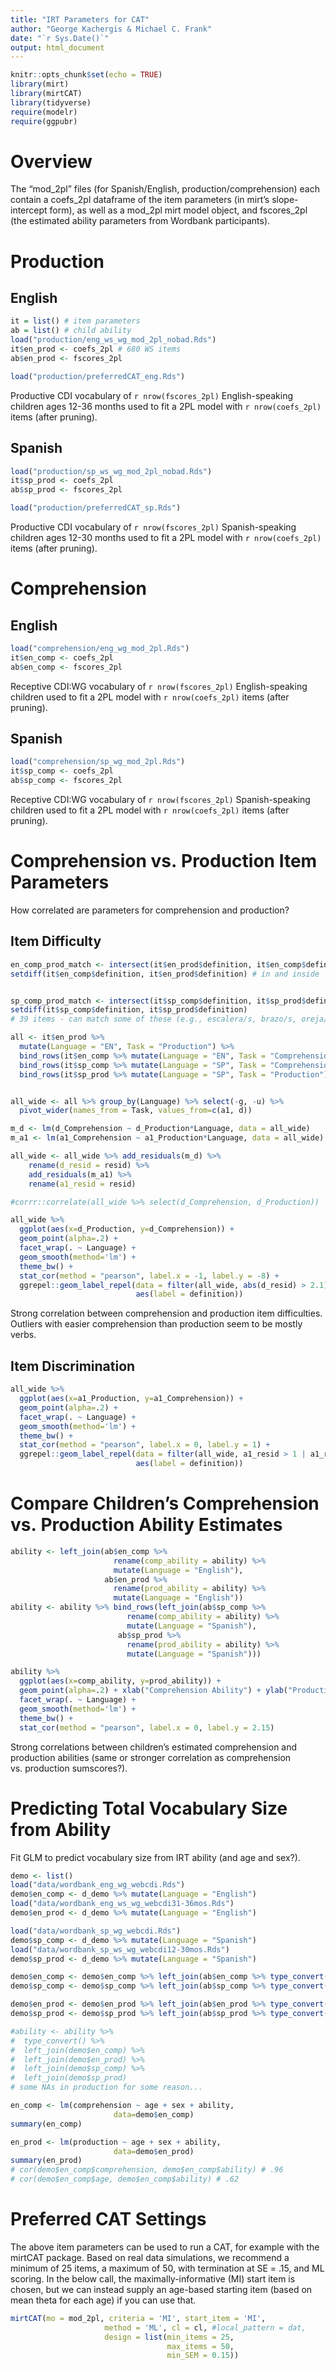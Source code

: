 ```yaml
---
title: "IRT Parameters for CAT"
author: "George Kachergis & Michael C. Frank"
date: "`r Sys.Date()`"
output: html_document
---
```


```r
knitr::opts_chunk$set(echo = TRUE)
library(mirt)
library(mirtCAT)
library(tidyverse)
require(modelr)
require(ggpubr)
```

# Overview

The "mod_2pl" files (for Spanish/English, production/comprehension) each contain a coefs_2pl dataframe of the item parameters (in mirt's slope-intercept form), as well as a mod_2pl mirt model object, and fscores_2pl (the estimated ability parameters from Wordbank participants). 

# Production

## English

```r
it = list() # item parameters
ab = list() # child ability
load("production/eng_ws_wg_mod_2pl_nobad.Rds")
it$en_prod <- coefs_2pl # 680 WS items
ab$en_prod <- fscores_2pl

load("production/preferredCAT_eng.Rds")
```

Productive CDI vocabulary of `r nrow(fscores_2pl)` English-speaking children ages 12-36 months used to fit a 2PL model with `r nrow(coefs_2pl)` items (after pruning).

## Spanish

```r
load("production/sp_ws_wg_mod_2pl_nobad.Rds")
it$sp_prod <- coefs_2pl
ab$sp_prod <- fscores_2pl

load("production/preferredCAT_sp.Rds")
```

Productive CDI vocabulary of `r nrow(fscores_2pl)` Spanish-speaking children ages 12-30 months used to fit a 2PL model with `r nrow(coefs_2pl)` items (after pruning).


# Comprehension

## English

```r
load("comprehension/eng_wg_mod_2pl.Rds")
it$en_comp <- coefs_2pl
ab$en_comp <- fscores_2pl
```

Receptive CDI:WG vocabulary of `r nrow(fscores_2pl)` English-speaking children used to fit a 2PL model with `r nrow(coefs_2pl)` items (after pruning).


## Spanish

```r
load("comprehension/sp_wg_mod_2pl.Rds")
it$sp_comp <- coefs_2pl
ab$sp_comp <- fscores_2pl
```

Receptive CDI:WG vocabulary of `r nrow(fscores_2pl)` Spanish-speaking children used to fit a 2PL model with `r nrow(coefs_2pl)` items (after pruning).


# Comprehension vs. Production Item Parameters

How correlated are parameters for comprehension and production?

## Item Difficulty

```r

en_comp_prod_match <- intersect(it$en_prod$definition, it$en_comp$definition) # 394
setdiff(it$en_comp$definition, it$en_prod$definition) # in and inside


sp_comp_prod_match <- intersect(it$sp_comp$definition, it$sp_prod$definition) # 389
setdiff(it$sp_comp$definition, it$sp_prod$definition) 
# 39 items - can match some of these (e.g., escalera/s, brazo/s, oreja/s...)

all <- it$en_prod %>% 
  mutate(Language = "EN", Task = "Production") %>%
  bind_rows(it$en_comp %>% mutate(Language = "EN", Task = "Comprehension")) %>%
  bind_rows(it$sp_comp %>% mutate(Language = "SP", Task = "Comprehension")) %>%
  bind_rows(it$sp_prod %>% mutate(Language = "SP", Task = "Production"))


all_wide <- all %>% group_by(Language) %>% select(-g, -u) %>%
  pivot_wider(names_from = Task, values_from=c(a1, d))

m_d <- lm(d_Comprehension ~ d_Production*Language, data = all_wide)
m_a1 <- lm(a1_Comprehension ~ a1_Production*Language, data = all_wide)

all_wide <- all_wide %>% add_residuals(m_d) %>%
    rename(d_resid = resid) %>% 
    add_residuals(m_a1) %>%
    rename(a1_resid = resid)

#corrr::correlate(all_wide %>% select(d_Comprehension, d_Production))

```

```r
all_wide %>% 
  ggplot(aes(x=d_Production, y=d_Comprehension)) +
  geom_point(alpha=.2) +
  facet_wrap(. ~ Language) + 
  geom_smooth(method='lm') +
  theme_bw() + 
  stat_cor(method = "pearson", label.x = -1, label.y = -8) + 
  ggrepel::geom_label_repel(data = filter(all_wide, abs(d_resid) > 2.1), 
                            aes(label = definition))
```

Strong correlation between comprehension and production item difficulties.
Outliers with easier comprehension than production seem to be mostly verbs.


## Item Discrimination

```r
all_wide %>% 
  ggplot(aes(x=a1_Production, y=a1_Comprehension)) +
  geom_point(alpha=.2) +
  facet_wrap(. ~ Language) + 
  geom_smooth(method='lm') +
  theme_bw() + 
  stat_cor(method = "pearson", label.x = 0, label.y = 1) +
  ggrepel::geom_label_repel(data = filter(all_wide, a1_resid > 1 | a1_resid < -1), 
                            aes(label = definition))
```

# Compare Children's Comprehension vs. Production Ability Estimates

```r
ability <- left_join(ab$en_comp %>% 
                       rename(comp_ability = ability) %>%
                       mutate(Language = "English"), 
                     ab$en_prod %>% 
                       rename(prod_ability = ability) %>%
                       mutate(Language = "English"))
ability <- ability %>% bind_rows(left_join(ab$sp_comp %>%
                          rename(comp_ability = ability) %>%
                          mutate(Language = "Spanish"),
                        ab$sp_prod %>%
                          rename(prod_ability = ability) %>%
                          mutate(Language = "Spanish")))

ability %>% 
  ggplot(aes(x=comp_ability, y=prod_ability)) +
  geom_point(alpha=.2) + xlab("Comprehension Ability") + ylab("Production Ability") +
  facet_wrap(. ~ Language) + 
  geom_smooth(method='lm') +
  theme_bw() + 
  stat_cor(method = "pearson", label.x = 0, label.y = 2.15) 
```

Strong correlations between children's estimated comprehension and production abilities (same or stronger correlation as comprehension vs. production sumscores?).

# Predicting Total Vocabulary Size from Ability

Fit GLM to predict vocabulary size from IRT ability (and age and sex?).

```r
demo <- list()
load("data/wordbank_eng_wg_webcdi.Rds")
demo$en_comp <- d_demo %>% mutate(Language = "English")
load("data/wordbank_eng_ws_wg_webcdi31-36mos.Rds")
demo$en_prod <- d_demo %>% mutate(Language = "English")

load("data/wordbank_sp_wg_webcdi.Rds")
demo$sp_comp <- d_demo %>% mutate(Language = "Spanish")
load("data/wordbank_sp_ws_wg_webcdi12-30mos.Rds")
demo$sp_prod <- d_demo %>% mutate(Language = "Spanish")

demo$en_comp <- demo$en_comp %>% left_join(ab$en_comp %>% type_convert())
demo$sp_comp <- demo$sp_comp %>% left_join(ab$sp_comp %>% type_convert())

demo$en_prod <- demo$en_prod %>% left_join(ab$en_prod %>% type_convert())
demo$sp_prod <- demo$sp_prod %>% left_join(ab$sp_prod %>% type_convert())

#ability <- ability %>% 
#  type_convert() %>%
#  left_join(demo$en_comp) %>%
#  left_join(demo$en_prod) %>%
#  left_join(demo$sp_comp) %>%
#  left_join(demo$sp_prod)
# some NAs in production for some reason...

```


```r
en_comp <- lm(comprehension ~ age + sex + ability, 
                       data=demo$en_comp)
summary(en_comp)

en_prod <- lm(production ~ age + sex + ability, 
                       data=demo$en_prod)
summary(en_prod)
# cor(demo$en_comp$comprehension, demo$en_comp$ability) # .96
# cor(demo$en_comp$age, demo$en_comp$ability) # .62
```


# Preferred CAT Settings

The above item parameters can be used to run a CAT, for example with the mirtCAT package. 
Based on real data simulations, we recommend a minimum of 25 items, a maximum of 50, with termination at SE = .15, and ML scoring.
In the below call, the maximally-informative (MI) start item is chosen, but we can instead supply an age-based starting item (based on mean theta for each age) if you can use that.

```r
mirtCAT(mo = mod_2pl, criteria = 'MI', start_item = 'MI', 
                     method = 'ML', cl = cl, #local_pattern = dat, 
                     design = list(min_items = 25,
                                   max_items = 50, 
                                   min_SEM = 0.15))
```

